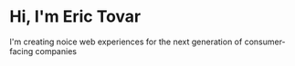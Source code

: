 # Hi, I'm Eric Tovar

I'm creating noice web experiences for the next generation of consumer-facing companies
